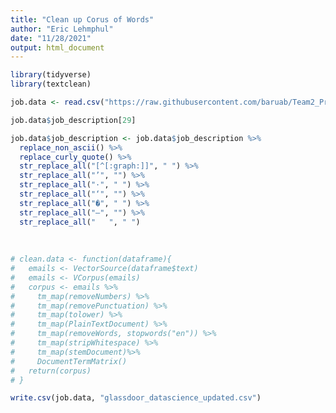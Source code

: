 ---
title: "Clean up Corus of Words"
author: "Eric Lehmphul"
date: "11/28/2021"
output: html_document
---

```{r}
library(tidyverse)
library(textclean)
```

```{r}
job.data <- read.csv("https://raw.githubusercontent.com/baruab/Team2_Project_3_607/main/glassdoor_datascience_updated.csv")
```

```{r}
job.data$job_description[29]
```

```{r}
job.data$job_description <- job.data$job_description %>%
  replace_non_ascii() %>%
  replace_curly_quote() %>%
  str_replace_all("[^[:graph:]]", " ") %>%
  str_replace_all("’", "") %>%
  str_replace_all("·", " ") %>%
  str_replace_all("‘", "") %>%
  str_replace_all("�", " ") %>%
  str_replace_all("—", "") %>%
  str_replace_all("   ", " ")
  
 
 
# clean.data <- function(dataframe){
#   emails <- VectorSource(dataframe$text)
#   emails <- VCorpus(emails)
#   corpus <- emails %>%
#     tm_map(removeNumbers) %>%    
#     tm_map(removePunctuation) %>% 
#     tm_map(tolower) %>% 
#     tm_map(PlainTextDocument) %>%          
#     tm_map(removeWords, stopwords("en")) %>%
#     tm_map(stripWhitespace) %>% 
#     tm_map(stemDocument)%>%
#     DocumentTermMatrix()
#   return(corpus)
# }
```

```{r}
write.csv(job.data, "glassdoor_datascience_updated.csv")
```